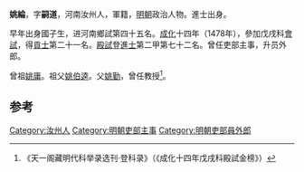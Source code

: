 '''姚綸'''，字'''嗣道'''，河南汝州人，軍籍，[[明朝|明朝]]政治人物。進士出身。

早年出身國子生，进河南鄉試第四十五名。[[成化|成化]]十四年（1478年），參加戊戌科[[會試|會試]]，得[[貢士|貢士]]第二十一名。[[殿試|殿試]]登[[進士|進士]]第二甲第七十二名。曾任吏部主事，升员外郎。

曾祖[[姚庸|姚庸]]。祖父[[姚伯逵|姚伯逵]]。父[[姚勤|姚勤]]，曾任教授<ref>《天一阁藏明代科举录选刊·登科录》（《成化十四年戊戌科殿試金榜》）</ref>。

==参考==
{{reflist}}
{{明朝人物小作品}}
{{成化十四年戊戌科殿試金榜}}

[[Category:汝州人|Category:汝州人]]
[[Category:明朝吏部主事|Category:明朝吏部主事]]
[[Category:明朝吏部員外郎|Category:明朝吏部員外郎]]